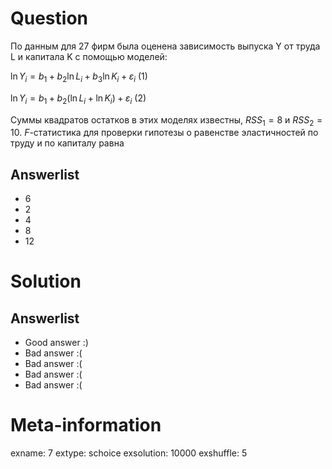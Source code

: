 Question
========
По данным для 27 фирм была оценена зависимость выпуска Y от труда L и капитала K с помощью моделей:

$\ln Y_i = b_1 + b_2 \ln L_i + b_3 \ln K_i + \varepsilon_i$ (1)

$\ln Y_i = b_1 + b_2 (\ln L_i + \ln K_i) + \varepsilon_i$ (2)

Суммы квадратов остатков в этих моделях известны, $RSS_1=8$ и $RSS_2=10$. $F$-статистика для проверки гипотезы о равенстве эластичностей по труду и по капиталу равна



Answerlist
----------
*  6
*  2
*  4
*  8
*  12

Solution
========

Answerlist
----------
*  Good answer :)
*  Bad answer :(
*  Bad answer :(
*  Bad answer :(
*  Bad answer :(

Meta-information
================
exname: 7
extype: schoice
exsolution: 10000
exshuffle: 5
